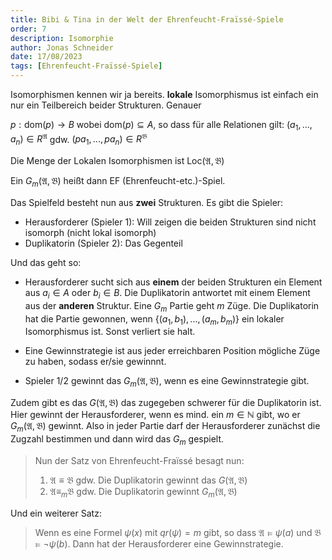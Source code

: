 ```yaml
---
title: Bibi & Tina in der Welt der Ehrenfeucht-Fraïssé-Spiele
order: 7
description: Isomorphie
author: Jonas Schneider
date: 17/08/2023
tags: [Ehrenfeucht-Fraïssé-Spiele]
---
```


Isomorphismen kennen wir ja bereits. **lokale** Isomorphismus ist einfach ein nur ein Teilbereich beider Strukturen. Genauer

$p: \text{dom}(p) \to B$ wobei $\text{dom}(p) \subseteq A$, so dass für alle Relationen gilt: $(a_1, ..., a_n) \in R^\mathfrak{A}$ gdw. $(pa_1, ..., pa_n) \in R^\mathfrak{B}$

Die Menge der Lokalen Isomorphismen ist $\text{Loc}(\mathfrak{A}, \mathfrak{B})$

Ein $G_m(\mathfrak{A}, \mathfrak{B})$ heißt dann EF (Ehrenfeucht-etc.)-Spiel.

Das Spielfeld besteht nun aus **zwei** Strukturen. Es gibt die Spieler:

- Herausforderer (Spieler 1): Will zeigen die beiden Strukturen sind nicht isomorph (nicht lokal isomorph)
- Duplikatorin (Spieler 2): Das Gegenteil

Und das geht so:

- Herausforderer sucht sich aus **einem** der beiden Strukturen ein Element aus $a_i \in A$ oder $b_i \in B$. Die Duplikatorin antwortet mit einem
  Element aus der **anderen** Struktur. Eine $G_m$ Partie geht $m$ Züge. Die Duplikatorin hat die Partie gewonnen, wenn $\{(a_1, b_1), ..., (a_m, b_m)\}$
  ein lokaler Isomorphismus ist. Sonst verliert sie halt.

- Eine Gewinnstrategie ist aus jeder erreichbaren Position mögliche Züge zu haben, sodass er/sie gewinnnt.
- Spieler 1/2 gewinnt das $G_m(\mathfrak{A}, \mathfrak{B})$, wenn es eine Gewinnstrategie gibt.

Zudem gibt es das $G(\mathfrak{A}, \mathfrak{B})$ das zugegeben schwerer für die Duplikatorin ist. Hier gewinnt der Herausforderer, wenn es mind. ein
$m \in \mathbb{N}$ gibt, wo er $G_m(\mathfrak{A}, \mathfrak{B})$ gewinnt. Also in jeder Partie darf der Herausforderer zunächst die Zugzahl bestimmen
und dann wird das $G_m$ gespielt.

> Nun der Satz von Ehrenfeucht-Fraïssé besagt nun: <br/>
>
> 1. $\mathfrak{A} \equiv \mathfrak{B}$ gdw. Die Duplikatorin gewinnt das $G(\mathfrak{A}, \mathfrak{B})$ <br/>
> 2. $\mathfrak{A} \equiv_m \mathfrak{B}$ gdw. Die Duplikatorin gewinnt $G_m(\mathfrak{A}, \mathfrak{B})$

Und ein weiterer Satz:

> Wenn es eine Formel $\psi(x)$ mit $qr(\psi) = m$ gibt, so dass $\mathfrak{A} \models \psi(a)$ und $\mathfrak{B} \models \lnot \psi(b)$. Dann hat
> der Herausforderer eine Gewinnstrategie.
